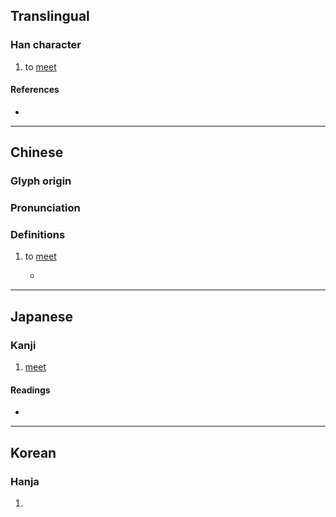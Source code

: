{{character info/new}}
==Translingual==

===Han character===
{{Han char|rn=9|rad=人|as=06|sn=8|four=22264|canj=OHJR|ids=⿰亻舌}}

# to [[meet]]

====References====
* {{Han ref|kx=0100.250|dkj=00564|dj=0213.030|hdz=10149.050|uh=4F78|ud=20344|bh=CBC3|bd=52163}}

----

==Chinese==
{{zh-forms}}

===Glyph origin===
{{Han etym}}

===Pronunciation===
{{zh-pron
|m=huó
|c=kut3,wut6
|mc=y
|oc=y
|ma=
|cat=v
}}

===Definitions===
{{zh-hanzi}}

# {{lb|zh|literary}} to [[meet]]
#* {{zh-x|君子 于 役、不 日 不 月、曷 其 有 佸{huó}。|My husband is away on service,<br>Not for days [merely] or for months.<br>When will he come back to me?|ref=Shijing}}

----

==Japanese==

===Kanji===
{{ja-kanji|grade=|rs=人06}}

# [[meet]]

====Readings====
* {{ja-readings|on=かつ, がち|kun=あ-う}}

----

==Korean==

===Hanja===
{{ko-hanja|hangeul=괄|rv=gwal|mr=kwal}}

# {{defn|lang=ko|sort=人06}}